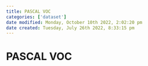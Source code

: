 ```yaml
---
title: PASCAL VOC
categories: ['dataset']
date modified: Monday, October 10th 2022, 2:02:20 pm
date created: Tuesday, July 26th 2022, 8:33:15 pm
---
```


# PASCAL VOC



